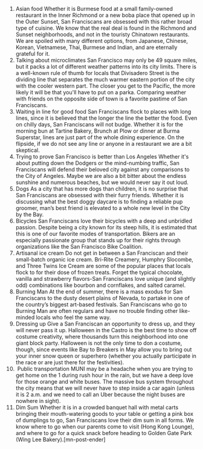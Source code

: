 1. Asian food
Whether it is Burmese food at a small family-owned restaurant in the Inner Richmond or a new boba place that opened up in the Outer Sunset, San Franciscans are obsessed with this rather broad type of cuisine. We know that the real deal is found in the Richmond and Sunset neighborhoods, and not in the touristy Chinatown restaurants. We are spoiled with many different options, from Japanese, Chinese, Korean, Vietnamese, Thai, Burmese and Indian, and are eternally grateful for it.
2. Talking about microclimates
San Francisco may only be 49 square miles, but it packs a lot of different weather patterns into its city limits. There is a well-known rule of thumb for locals that Divisadero Street is the dividing line that separates the much warmer eastern portion of the city with the cooler western part. The closer you get to the Pacific, the more likely it will be that you'll have to put on a parka. Comparing weather with friends on the opposite side of town is a favorite pastime of San Franciscans.
3. Waiting in line for good food
San Franciscans flock to places with long lines, since it is believed that the longer the line the better the food. Even on chilly days, San Franciscans will not budge. Whether it is for the morning bun at Tartine Bakery, Brunch at Plow or dinner at Burma Superstar, lines are just part of the whole dining experience. On the flipside, if we do not see any line or anyone in a restaurant we are a bit skeptical.
4. Trying to prove San Francisco is better than Los Angeles
Whether it's about putting down the Dodgers or the mind-numbing traffic, San Franciscans will defend their beloved city against any comparisons to the City of Angeles. Maybe we are also a bit bitter about the endless sunshine and numerous beaches, but we would never say it out loud.
5. Dogs
As a city that has more dogs than children, it is no surprise that San Franciscans are obsessed with their furry friends. Whether it is discussing what the best doggy daycare is to finding a reliable pup groomer, man’s best friend is elevated to a whole new level in the City by the Bay.
6. Bicycles
San Franciscans love their bicycles with a deep and unbridled passion. Despite being a city known for its steep hills, it is estimated that this is one of our favorite modes of transportation. Bikers are an especially passionate group that stands up for their rights through organizations like the San Francisco Bike Coalition.
7. Artisanal ice cream
Do not get in between a San Franciscan and their small-batch organic ice cream. Bri-Rite Creamery, Humphry Slocombe, and Three Twins Ice Cream are some of the popular places that locals flock to for their dose of frozen treats. Forget the typical chocolate, vanilla and strawberry flavors-San Franciscans love unique (and slightly odd) combinations like bourbon and cornflakes, and salted caramel.
8. Burning Man
At the end of summer, there is a mass exodus for San Franciscans to the dusty desert plains of Nevada, to partake in one of the country’s biggest art-based festivals. San Franciscans who go to Burning Man are often regulars and have no trouble finding other like-minded locals who feel the same way.
9. Dressing up
Give a San Franciscan an opportunity to dress up, and they will never pass it up. Halloween in the Castro is the best time to show off costume creativity, where thousands turn this neighborhood into one giant block party. Halloween is not the only time to don a costume, though, since events like Bay to Breakers in May allow you to bring out your inner snow queen or superhero (whether you actually participate in the race or are just there for the festivities).
10.  Public transportation
MUNI may be a headache when you are trying to get home on the 1 during rush hour in the rain, but we have a deep love for those orange and white buses. The massive bus system throughout the city means that we will never have to step inside a car again (unless it is 2 a.m. and we need to call an Uber because the night buses are nowhere in sight).
11. Dim Sum
Whether it is in a crowded banquet hall with metal carts bringing their mouth-watering goods to your table or getting a pink box of dumplings to go, San Franciscans love their dim sum in all forms. We know where to go when our parents come to visit (Hong Kong Lounge), and where to go for a quick snack before heading to Golden Gate Park (Wing Lee Bakery).[mn-post-ender]
